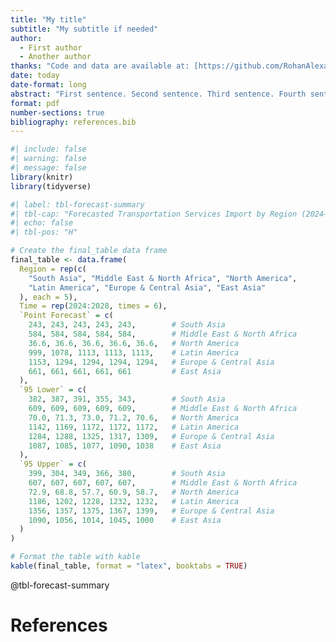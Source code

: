 ---
title: "My title"
subtitle: "My subtitle if needed"
author: 
  - First author
  - Another author
thanks: "Code and data are available at: [https://github.com/RohanAlexander/starter_folder](https://github.com/RohanAlexander/starter_folder)."
date: today
date-format: long
abstract: "First sentence. Second sentence. Third sentence. Fourth sentence."
format: pdf
number-sections: true
bibliography: references.bib
---

```{r}
#| include: false
#| warning: false
#| message: false
library(knitr)
library(tidyverse)
```


```{r}
#| label: tbl-forecast-summary
#| tbl-cap: "Forecasted Transportation Services Import by Region (2024–2028)"
#| echo: false
#| tbl-pos: "H"

# Create the final_table data frame
final_table <- data.frame(
  Region = rep(c(
    "South Asia", "Middle East & North Africa", "North America", 
    "Latin America", "Europe & Central Asia", "East Asia"
  ), each = 5),
  Time = rep(2024:2028, times = 6),
  `Point Forecast` = c(
    243, 243, 243, 243, 243,        # South Asia
    584, 584, 584, 584, 584,        # Middle East & North Africa
    36.6, 36.6, 36.6, 36.6, 36.6,   # North America
    999, 1078, 1113, 1113, 1113,    # Latin America
    1153, 1294, 1294, 1294, 1294,   # Europe & Central Asia
    661, 661, 661, 661, 661         # East Asia
  ),
  `95 Lower` = c(
    382, 387, 391, 355, 343,        # South Asia
    609, 609, 609, 609, 609,        # Middle East & North Africa
    70.0, 71.3, 73.0, 71.2, 70.6,   # North America
    1142, 1169, 1172, 1172, 1172,   # Latin America
    1284, 1288, 1325, 1317, 1309,   # Europe & Central Asia
    1087, 1085, 1077, 1090, 1038    # East Asia
  ),
  `95 Upper` = c(
    399, 304, 349, 366, 380,        # South Asia
    607, 607, 607, 607, 607,        # Middle East & North Africa
    72.9, 68.8, 57.7, 60.9, 58.7,   # North America
    1186, 1202, 1228, 1232, 1232,   # Latin America
    1356, 1357, 1375, 1367, 1399,   # Europe & Central Asia
    1090, 1056, 1014, 1045, 1000    # East Asia
  )
)

# Format the table with kable
kable(final_table, format = "latex", booktabs = TRUE)
```

@tbl-forecast-summary

\newpage


# References


